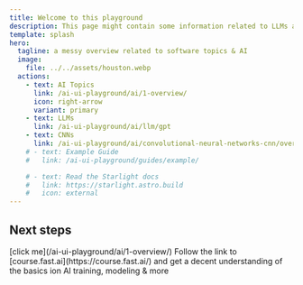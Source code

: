 ```yaml
---
title: Welcome to this playground
description: This page might contain some information related to LLMs as well as some interactive demos at best.
template: splash
hero:
  tagline: a messy overview related to software topics & AI
  image:
    file: ../../assets/houston.webp
  actions:
    - text: AI Topics
      link: /ai-ui-playground/ai/1-overview/
      icon: right-arrow
      variant: primary
    - text: LLMs
      link: /ai-ui-playground/ai/llm/gpt
    - text: CNNs
      link: /ai-ui-playground/ai/convolutional-neural-networks-cnn/overview/
    # - text: Example Guide
    #   link: /ai-ui-playground/guides/example/

    # - text: Read the Starlight docs
    #   link: https://starlight.astro.build
    #   icon: external
---
```



## Next steps

<CardGrid stagger>
  <Card title="AI related Topics" icon="pencil">
    [click me](/ai-ui-playground/ai/1-overview/)
  </Card>

<Card title="take the course on fast.ai" icon="open-book">
  Follow the link to [course.fast.ai](https://course.fast.ai/) and get a decent
  understanding of the basics ion AI training, modeling & more
</Card>

<div style="display:none">
  <Card title="Update content" icon="pencil">
    Edit `../content/docs/index.mdx` to see this page change.
  </Card>
  <Card title="Add new content" icon="add-document">
    Add Markdown or MDX files to `src/content/docs` to create new pages.
  </Card>
  <Card title="Configure your site" icon="setting">
    Edit your `sidebar` and other config in `astro.config.mjs`.
  </Card>
  <Card title="Read the docs" icon="open-book">
    Learn more in [the Starlight Docs](https://starlight.astro.build/).
  </Card>
</div>

</CardGrid>
